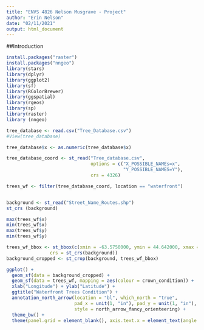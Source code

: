 ```yaml
---
title: "ENVS 4826 Nelson Musgrave - Project"
author: "Erin Nelson"
date: "02/11/2021"
output: html_document
---
```

##Introduction





```r
install.packages("raster")
install.packages("nngeo")
library(stars)
library(dplyr)
library(ggplot2)
library(sf)
library(RColorBrewer)
library(ggspatial)
library(rgeos)
library(sp)
library(raster)
library (nngeo)

tree_database <- read.csv("Tree_Database.csv")
#View(tree_database)

tree_database$x <- as.numeric(tree_database$x)

tree_database_coord <- st_read("Tree_database.csv",
                               options = c("X_POSSIBLE_NAMEs=x", 
                                           "Y_POSSIBLE_NAMES=Y"),
                               crs = 4326) 

trees_wf <- filter(tree_database_coord, location == "waterfront")


background <- st_read("Street_Name_Routes.shp")
st_crs (background)

max(trees_wf$x)
min(trees_wf$x)
max(trees_wf$y)
min(trees_wf$y)

trees_wf_bbox <- st_bbox(c(xmin = -63.5750000, ymin = 44.642000, xmax = -63.566000, ymax = 44.6510000),
                crs = st_crs(background))
background_cropped <- st_crop(background, trees_wf_bbox)

```



```r

ggplot() +
  geom_sf(data = background_cropped) +
  geom_sf(data = trees_wf, mapping = aes(colour = crown_condition)) +
  xlab("Longitude") + ylab("Latitude") + 
  ggtitle("Waterfront Trees Condition") + 
  annotation_north_arrow(location = "bl", which_north = "true", 
                         pad_x = unit(1, "in"), pad_y = unit(1, "in"),
                         style = north_arrow_fancy_orienteering) +
  theme_bw() +
  theme(panel.grid = element_blank(), axis.text.x = element_text(angle = 90, vjust = 0.5, hjust=1))
```



